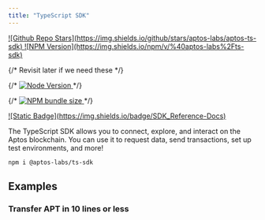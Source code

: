 ```yaml
---
title: "TypeScript SDK"
---
```




<div className="flex gap-2 mt-6 flex-wrap">
  <a target="_blank" href="https://github.com/aptos-labs/aptos-ts-sdk">
    ![Github Repo Stars](https://img.shields.io/github/stars/aptos-labs/aptos-ts-sdk)
  </a>

  <a target="_blank" href="https://www.npmjs.com/package/@aptos-labs/ts-sdk">
    ![NPM Version](https://img.shields.io/npm/v/%40aptos-labs%2Fts-sdk)
  </a>

  {/* Revisit later if we need these */}

  {/* <a target="_blank" href="https://www.npmjs.com/package/@aptos-labs/ts-sdk">
              ![Node Version](https://img.shields.io/node/v/%40aptos-labs%2Fts-sdk)
            </a> */}

  {/* <a target="_blank" href="https://www.npmjs.com/package/@aptos-labs/ts-sdk">
              ![NPM bundle size](https://img.shields.io/bundlephobia/min/%40aptos-labs/ts-sdk)
            </a> */}

  <a target="_blank" href="https://aptos-labs.github.io/aptos-ts-sdk/@aptos-labs/ts-sdk-latest">
    ![Static Badge](https://img.shields.io/badge/SDK_Reference-Docs)
  </a>
</div>

The TypeScript SDK allows you to connect, explore, and interact on the Aptos blockchain. You can use it to request data, send transactions, set up test environments, and more!

```shellscript npm2yarn
npm i @aptos-labs/ts-sdk
```

## Examples

<CardGrid>
  <LinkCard href="/build/sdks/ts-sdk/quickstart" title="Quickstart" description="See the quickstart to get a working demo in < 5 minutes" />

  <LinkCard href="https://github.com/aptos-labs/aptos-ts-sdk/tree/main/examples/typescript" title="20+ Examples" description="Explore all of the TypeScript examples provided in the SDK repository" target="_blank" />

  <LinkCard href="https://github.com/aptos-labs/aptos-ts-sdk/tree/main/tests/e2e" title="Comprehensive Tests" description="See end to end tests which demonstrate how to use each feature of the SDK" target="_blank" />
</CardGrid>

### Transfer APT in 10 lines or less

<RemoteCodeblock permalink="https://github.com/aptos-labs/aptos-ts-sdk/blob/bcde1e3af2f09615015c774fb0c2f5206377346e/examples/typescript/simple_transfer.ts#L77-L91" />
